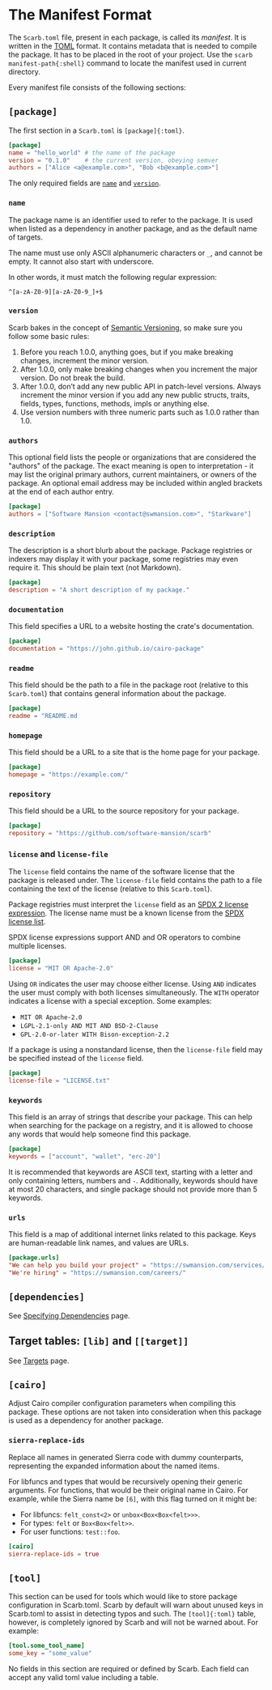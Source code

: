 # The Manifest Format

The `Scarb.toml` file, present in each package, is called its _manifest_.
It is written in the [TOML](https://toml.io/) format.
It contains metadata that is needed to compile the package.
It has to be placed in the root of your project.
Use the `scarb manifest-path{:shell}` command to locate the manifest used in current directory.

Every manifest file consists of the following sections:

## `[package]`

The first section in a `Scarb.toml` is `[package]{:toml}`.

```toml copy filename="Scarb.toml"
[package]
name = "hello_world" # the name of the package
version = "0.1.0"    # the current version, obeying semver
authors = ["Alice <a@example.com>", "Bob <b@example.com>"]
```

The only required fields are [`name`](#name) and [`version`](#version).

### `name`

The package name is an identifier used to refer to the package.
It is used when listed as a dependency in another package, and as the default name of targets.

The name must use only ASCII alphanumeric characters or `_`, and cannot be empty.
It cannot also start with underscore.

In other words, it must match the following regular expression:

```
^[a-zA-Z0-9][a-zA-Z0-9_]+$
```

### `version`

Scarb bakes in the concept of [Semantic Versioning](https://semver.org/), so make sure you follow some basic rules:

1. Before you reach 1.0.0, anything goes, but if you make breaking changes, increment the minor version.
2. After 1.0.0, only make breaking changes when you increment the major version.
   Do not break the build.
3. After 1.0.0, don’t add any new public API in patch-level versions.
   Always increment the minor version if you add any new public structs, traits, fields, types, functions, methods, impls or anything else.
4. Use version numbers with three numeric parts such as 1.0.0 rather than 1.0.

### `authors`

This optional field lists the people or organizations that are considered the "authors" of the package.
The exact meaning is open to interpretation - it may list the original primary authors, current maintainers, or owners of the package.
An optional email address may be included within angled brackets at the end of each author entry.

```toml
[package]
authors = ["Software Mansion <contact@swmansion.com>", "Starkware"]
```

### `description`

The description is a short blurb about the package.
Package registries or indexers may display it with your package, some registries may even require it.
This should be plain text (not Markdown).

```toml
[package]
description = "A short description of my package."
```

### `documentation`

This field specifies a URL to a website hosting the crate's documentation.

```toml
[package]
documentation = "https://john.github.io/cairo-package"
```

### `readme`

This field should be the path to a file in the package root (relative to this `Scarb.toml`) that contains general information about the package.

```toml
[package]
readme = "README.md
```

### `homepage`

This field should be a URL to a site that is the home page for your package.

```toml
[package]
homepage = "https://example.com/"
```

### `repository`

This field should be a URL to the source repository for your package.

```toml
[package]
repository = "https://github.com/software-mansion/scarb"
```

### `license` and `license-file`

The `license` field contains the name of the software license that the package is released under.
The `license-file` field contains the path to a file containing the text of the license (relative to this `Scarb.toml`).

Package registries must interpret the `license` field as an [SPDX 2 license expression](https://spdx.github.io/spdx-spec/v2.3/SPDX-license-expressions/).
The license name must be a known license from the [SPDX license list](https://spdx.org/licenses/).

SPDX license expressions support AND and OR operators to combine multiple licenses.

```toml
[package]
license = "MIT OR Apache-2.0"
```

Using `OR` indicates the user may choose either license.
Using `AND` indicates the user must comply with both licenses simultaneously.
The `WITH` operator indicates a license with a special exception.
Some examples:

- `MIT OR Apache-2.0`
- `LGPL-2.1-only AND MIT AND BSD-2-Clause`
- `GPL-2.0-or-later WITH Bison-exception-2.2`

If a package is using a nonstandard license, then the `license-file` field may be specified instead of the `license` field.

```toml
[package]
license-file = "LICENSE.txt"
```

### `keywords`

This field is an array of strings that describe your package.
This can help when searching for the package on a registry, and it is allowed to choose any words that would help someone find this package.

```toml
[package]
keywords = ["account", "wallet", "erc-20"]
```

It is recommended that keywords are ASCII text, starting with a letter and only containing letters, numbers and `-`.
Additionally, keywords should have at most 20 characters, and single package should not provide more than 5 keywords.

### `urls`

This field is a map of additional internet links related to this package.
Keys are human-readable link names, and values are URLs.

```toml
[package.urls]
"We can help you build your project" = "https://swmansion.com/services/"
"We're hiring" = "https://swmansion.com/careers/"
```

## `[dependencies]`

See [Specifying Dependencies](./specifying-dependencies) page.

## Target tables: `[lib]` and `[[target]]`

See [Targets](./targets) page.

## `[cairo]`

Adjust Cairo compiler configuration parameters when compiling this package.
These options are not taken into consideration when this package is used as a dependency for another package.

### `sierra-replace-ids`

Replace all names in generated Sierra code with dummy counterparts, representing the
expanded information about the named items.

For libfuncs and types that would be recursively opening their generic arguments.
For functions, that would be their original name in Cairo.
For example, while the Sierra name be `[6]`, with this flag turned on it might be:

- For libfuncs: `felt_const<2>` or `unbox<Box<Box<felt>>>`.
- For types: `felt` or `Box<Box<felt>>`.
- For user functions: `test::foo`.

```toml
[cairo]
sierra-replace-ids = true
```

## `[tool]`

This section can be used for tools which would like to store package configuration in Scarb.toml.
Scarb by default will warn about unused keys in Scarb.toml to assist in detecting typos and such.
The `[tool]{:toml}` table, however, is completely ignored by Scarb and will not be warned about.
For example:

```toml copy filename="Scarb.toml"
[tool.some_tool_name]
some_key = "some_value"
```

No fields in this section are required or defined by Scarb.
Each field can accept any valid toml value including a table.
